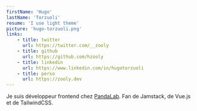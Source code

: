 ```yaml
---
firstName: 'Hugo'
lastName: 'Torzuoli'
resume: 'I use light theme'
picture: 'hugo-torzuoli.png'
links:
    - title: twitter
      url: https://twitter.com/__zooly
    - title: github
      url: https://github.com/hzooly
    - title: linkedin
      url: https://www.linkedin.com/in/hugotorzuoli
    - title: perso
      url: https://zooly.dev
---
```


Je suis développeur frontend chez [PandaLab](https://pandalab.fr/). Fan de Jamstack, de Vue.js et de TailwindCSS.
